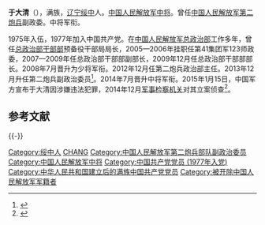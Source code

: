 {{noteTA
|T=于大清
|1=于
}}
'''于大清'''（{{bd|1957年|11月|}}），满族，[[辽宁省|辽宁]][[绥中县|绥中]]人。[[中国人民解放军中将|中国人民解放军中将]]。曾任[[中国人民解放军火箭军|中国人民解放军第二炮兵]]副政委。中将军衔。

1975年入伍，1977年加入中国共产党。在[[中国人民解放军总政治部|中国人民解放军总政治部]]工作多年，曾任[[中央军委政治工作部干部局|总政治部干部部]]预备役干部局局长，2005—2006年挂职任第41集团军123师政委，2007—2009年任总政治部干部部副部长，2009年12月任总政治部干部部部长。2008年7月晋升为少将军衔。2012年12月任第二炮兵政治部主任。2013年12月升任第二炮兵副政治委员<ref>{{cite web|title=第二炮兵领导班子调整 于大清改任副政委|url=http://news.takungpao.com/mainland/zgzq/2014-01/2148397.html|date=2014-01-02|publisher=大公报|archiveurl=https://web.archive.org/web/20190502140505/http://news.takungpao.com/mainland/zgzq/2014-01/2148397.html|archivedate=2019-05-02|dead-url=yes|accessdate=2015-03-02}}</ref>。2014年7月晋升中将军衔。2015年1月15日，中国军方宣布于大清因涉嫌违法犯罪，2014年12月[[中国人民解放军军事检察院|军事检察机关]]对其立案侦查<ref>{{cite web|title=中国军方公布16名军级以上领导干部重大贪腐案件|url=http://www.chinanews.com/mil/2015/01-15/6973243.shtml|date=2015-01-15|publisher=中国新闻网|accessdate=2015-01-15|archive-date=2015-01-15|archive-url=https://web.archive.org/web/20150115163103/http://www.chinanews.com/mil/2015/01-15/6973243.shtml|dead-url=no}}</ref>。
==参考文献==
{{reflist}}
{{-}}
{{start box}}
{{s-mil|pla}}
{{s-before|[[邓天生|邓天生]]}}
{{s-title|[[中国人民解放军火箭军|中国人民解放军第二炮兵]]副政治委员|2013年12月—2014年12月}}
{{s-after|[[唐国庆|唐国庆]]|rows=2}}
{{s-before|[[殷方龙|殷方龙]]}}
{{s-title|[[中国人民解放军火箭军|中国人民解放军第二炮兵]]政治部主任|2012年12月—2013年12月}}
{{s-before|[[朱福熙|朱福熙]]}}
{{s-title|[[中央军委政治工作部干部局|中国人民解放军总政治部干部部]]部长|2009年12月—2012年12月}}
{{s-after|[[冯建华|冯建华]]}}
{{end box}}
{{中共十八大到十九大期间的反腐败工作}}
{{中国军事人物小作品}}
{{DEFAULTSORT:Y于}}
[[Category:绥中人|Category:绥中人]]
[[Category:于姓|CHANG]]
[[Category:中国人民解放军第二炮兵部队副政治委员|Category:中国人民解放军第二炮兵部队副政治委员]]
[[Category:中国人民解放军中将|Category:中国人民解放军中将]]
[[Category:中国共产党党员_(1977年入党)|Category:中国共产党党员 (1977年入党)]]
[[Category:中华人民共和国建立后的满族中国共产党党员|Category:中华人民共和国建立后的满族中国共产党党员]]
[[Category:被开除中国人民解放军军籍者|Category:被开除中国人民解放军军籍者]]